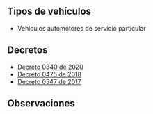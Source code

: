 ## Tipos de vehículos

- Vehículos automotores de servicio particular

## Decretos

- [Decreto 0340 de 2020](https://manizales.gov.co/wp-content/uploads/CamScanner-04-13-2020-17.38.29_1.pdf)
- [Decreto 0475 de 2018](/manizales/decreto-0475-de-2018.pdf)
- [Decreto 0547 de 2017](/manizales/decreto-0547-de-2017.pdf)

## Observaciones

<TweetEmbed id="1433929514300628995" />
